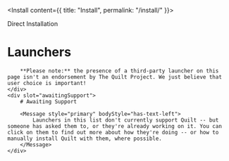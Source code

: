 
<Install content={{ title: "Install", permalink: "/install/" }}>
    <div slot="direct">
        Direct Installation
    </div>
    <div slot="launchers">
        <h1 class="mb-0">Launchers</h1>

        **Please note:** the presence of a third-party launcher on this page isn't an endorsement by The Quilt Project. We just believe that user choice is important!
    </div>
    <div slot="awaitingSupport">
        # Awaiting Support

        <Message style="primary" bodyStyle="has-text-left">
            Launchers in this list don't currently support Quilt -- but someone has asked them to, or they're already working on it. You can click on them to find out more about how they're doing -- or how to manually install Quilt with them, where possible.
        </Message>
    </div>

</Install>
